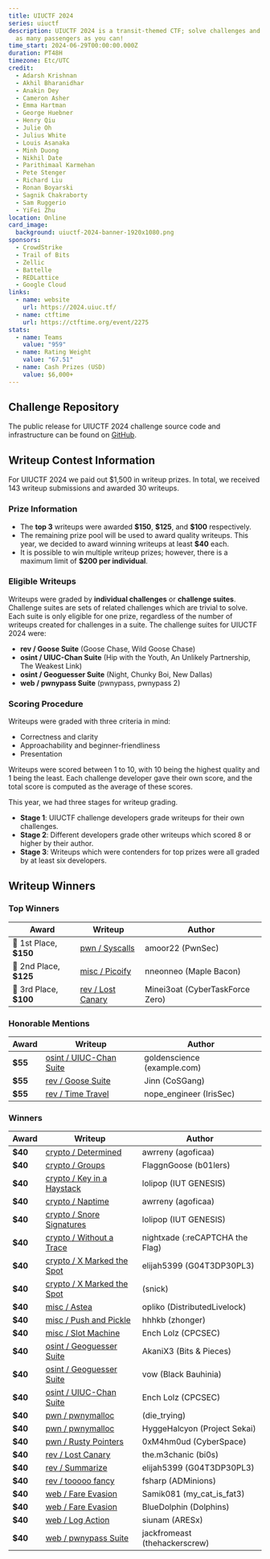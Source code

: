 ```yaml
---
title: UIUCTF 2024
series: uiuctf
description: UIUCTF 2024 is a transit-themed CTF; solve challenges and deliver
  as many passengers as you can!
time_start: 2024-06-29T00:00:00.000Z
duration: PT48H
timezone: Etc/UTC
credit:
  - Adarsh Krishnan
  - Akhil Bharanidhar
  - Anakin Dey
  - Cameron Asher
  - Emma Hartman
  - George Huebner
  - Henry Qiu
  - Julie Oh
  - Julius White
  - Louis Asanaka
  - Minh Duong
  - Nikhil Date
  - Parithimaal Karmehan
  - Pete Stenger
  - Richard Liu
  - Ronan Boyarski
  - Sagnik Chakraborty
  - Sam Ruggerio
  - YiFei Zhu
location: Online
card_image:
  background: uiuctf-2024-banner-1920x1080.png
sponsors:
  - CrowdStrike
  - Trail of Bits
  - Zellic
  - Battelle
  - REDLattice
  - Google Cloud
links:
  - name: website
    url: https://2024.uiuc.tf/
  - name: ctftime
    url: https://ctftime.org/event/2275
stats:
  - name: Teams
    value: "959"
  - name: Rating Weight
    value: "67.51"
  - name: Cash Prizes (USD)
    value: $6,000+
---
```

## Challenge Repository
The public release for UIUCTF 2024 challenge source code and infrastructure can be found on [GitHub](https://github.com/sigpwny/UIUCTF-2024-Public).

## Writeup Contest Information
For UIUCTF 2024 we paid out $1,500 in writeup prizes. In total, we received 143 writeup submissions and awarded 30 writeups.

### Prize Information
- The **top 3** writeups were awarded **\$150**, **\$125**, and **\$100** respectively.
- The remaining prize pool will be used to award quality writeups. This year, we decided to award winning writeups at least **$40** each.
- It is possible to win multiple writeup prizes; however, there is a maximum limit of **$200 per individual**.

### Eligible Writeups
Writeups were graded by **individual challenges** or **challenge suites**. Challenge suites are sets of related challenges which are trivial to solve. Each suite is only eligible for one prize, regardless of the number of writeups created for challenges in a suite. The challenge suites for UIUCTF 2024 were:
- **rev / Goose Suite** (Goose Chase, Wild Goose Chase)
- **osint / UIUC-Chan Suite** (Hip with the Youth, An Unlikely Partnership, The Weakest Link)
- **osint / Geoguesser Suite** (Night, Chunky Boi, New Dallas)
- **web / pwnypass Suite** (pwnypass, pwnypass 2)

### Scoring Procedure
Writeups were graded with three criteria in mind:
- Correctness and clarity
- Approachability and beginner-friendliness
- Presentation

Writeups were scored between 1 to 10, with 10 being the highest quality and 1 being the least. Each challenge developer gave their own score, and the total score is computed as the average of these scores.

This year, we had three stages for writeup grading.
- **Stage 1**: UIUCTF challenge developers grade writeups for their own challenges.
- **Stage 2**: Different developers grade other writeups which scored 8 or higher by their author.
- **Stage 3**: Writeups which were contenders for top prizes were all graded by at least six developers.

## Writeup Winners

### Top Winners
| Award | Writeup | Author |
| ----- | --------- | ------ |
| 🥇 1st Place, **$150** | [pwn / Syscalls](https://writeups.omarsafwat.com/pwn/uiuctf-syscalls) | amoor22 (PwnSec) |
| 🥈 2nd Place, **$125** | [misc / Picoify](https://maplebacon.org/2024/07/uiuctf-picoify/) | nneonneo (Maple Bacon) |
| 🥉 3rd Place, **$100** | [rev / Lost Canary](https://ctf0.de/posts/uiuctf2024-lost-canary) | Minei3oat (CyberTaskForce Zero) |

### Honorable Mentions
| Award | Writeup | Author |
| ----- | --------- | ------ |
| **$55** | [osint / UIUC-Chan Suite](https://stainedswan.github.io/UIUCTF-2024/OSINT/UIUC-Chan%20suite.html) | goldenscience (example.com) |
| **$55** | [rev / Goose Suite](https://lephuduc.github.io/posts/uiuctf2024/) | Jinn (CoSGang) |
| **$55** | [rev / Time Travel](https://irissec.xyz/articles/categories/re/2024-07-06/timetravel) | nope_engineer (IrisSec) |

### Winners
| Award | Writeup | Author |
| ----- | --------- | ------ |
| **$40** | [crypto / Determined](https://github.com/awrreny/CTFthings/tree/main/writeups/uiuctf24/crypto/determined) | awrreny (agoficaa) |
| **$40** | [crypto / Groups](https://jihunhwang.github.io/UIUCTF_2024/) | FlaggnGoose (b01lers) |
| **$40** | [crypto / Key in a Haystack](https://tsumiiiiiiii.github.io/uiu24/#key-in-haystack) | lolipop (IUT GENESIS) |
| **$40** | [crypto / Naptime](https://github.com/awrreny/CTFthings/tree/main/writeups/uiuctf24/crypto/naptime) | awrreny (agoficaa) |
| **$40** | [crypto / Snore Signatures](https://tsumiiiiiiii.github.io/uiu24/#snore-signature) | lolipop (IUT GENESIS) |
| **$40** | [crypto / Without a Trace](https://nightxade.github.io/ctf-writeups/writeups/2024/UIUCTF-2024/crypto/without-a-trace.html) | nightxade (:reCAPTCHA the Flag) |
| **$40** | [crypto / X Marked the Spot](https://elijahchia.gitbook.io/ctf-blog/uiuctf-24/x-marked-the-spot-crypto) | elijah5399 (G04T3DP30PL3) |
| **$40** | [crypto / X Marked the Spot](https://github.com/kathrin-k/CTF-Writeups/tree/main/2024/UIUCTF%202024/X%20Marked%20the%20Spot) | (snick) |
| **$40** | [misc / Astea](https://blog.opliko.dev/astea) | opliko (DistributedLivelock) |
| **$40** | [misc / Push and Pickle](https://medium.com/@harryfyx/writeup-uiuctf-2024-push-and-pickle-cf821c49194f) | hhhkb (zhonger) |
| **$40** | [misc / Slot Machine](https://github.com/EnchLolz/UIUCTF-2024/blob/main/MISC/Slot%20Machine.md) | Ench Lolz (CPCSEC) |
| **$40** | [osint / Geoguesser Suite](https://akanix3.netlify.app/blogs/uiu_ctf_2024/) | AkaniX3 (Bits & Pieces) |
| **$40** | [osint / Geoguesser Suite](https://hackmd.io/@vow/HkiNVy_wA) | vow (Black Bauhinia) |
| **$40** | [osint / UIUC-Chan Suite](https://github.com/EnchLolz/UIUCTF-2024/blob/main/OSINT/The%20Weakest%20Link.md) | Ench Lolz (CPCSEC) |
| **$40** | [pwn / pwnymalloc](https://jonghan.gitbook.io/ctf-writeups/2024/uiuctf-2024/pwnymalloc) | (die_trying) |
| **$40** | [pwn / pwnymalloc](https://hyggehalcyon.gitbook.io/page/ctfs/2024/uiuctf#pwnymalloc) | HyggeHalcyon (Project Sekai) |
| **$40** | [pwn / Rusty Pointers](https://github.com/0xM4hm0ud/CTF-Writeups/tree/main/UIUCTF%202024/pwn/Rusty%20Pointers) | 0xM4hm0ud (CyberSpace) |
| **$40** | [rev / Lost Canary](https://the-m3chanic.github.io/2024/07/08/Writeup-lost-canary-UIUCTF24/) | the.m3chanic (bi0s) |
| **$40** | [rev / Summarize](https://elijahchia.gitbook.io/ctf-blog/uiuctf-24/summarize-rev) | elijah5399 (G04T3DP30PL3) |
| **$40** | [rev / tooooo fancy](https://hackmd.io/@fsharp/ryuOxo1DC) | fsharp (ADMinions) |
| **$40** | [web / Fare Evasion](https://github.com/Samik081/ctf-writeups/blob/master/UIUCTF%202024/web/fare_evasion.md) | Samik081 (my_cat_is_fat3) |
| **$40** | [web / Fare Evasion](https://youtu.be/v3ymJFVZlX0) | BlueDolphin (Dolphins) |
| **$40** | [web / Log Action](https://siunam321.github.io/ctf/UIUCTF-2024/Web/Log-Action/) | siunam (ARESx) |
| **$40** | [web / pwnypass Suite](https://jackfromeast.site/blog/UIUCTF-2024-Writeup#pwnypass) | jackfromeast (thehackerscrew) |
